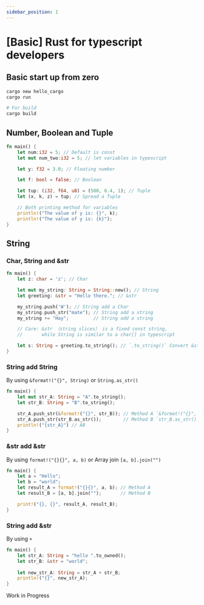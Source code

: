 ```yaml
---
sidebar_position: 1
---
```


# [Basic] Rust for typescript developers

## Basic start up from zero

```bash title="Terminal"
cargo new hello_cargo
cargo run

# For build
cargo build
```

## Number, Boolean and Tuple

```rust title="number, boolean and tuple"
fn main() {
    let num:i32 = 5; // Default is const
    let mut num_two:i32 = 5; // let variables in typescript

    let y: f32 = 3.0; // Floating number

    let f: bool = false; // Boolean

    let tup: (i32, f64, u8) = (500, 6.4, 1); // Tuple
    let (x, k, z) = tup; // Spread a Tuple

    // Both printing method for variables
    println!("The value of y is: {}", k);
    println!("The value of y is: {k}");
}
```

## String

### Char, String and &str
```rust title="string"
fn main() {
    let z: char = 'z'; // Char

    let mut my_string: String = String::new(); // String
    let greeting: &str = "Hello there."; // &str

    my_string.push('W'); // String add a Char
    my_string.push_str("mate"); // String add a string
    my_string += "Hay";         // String add a string

    // Care: &str （string slices） is a fixed const string,
    //       while String is similar to a char[] in typescript

    let s: String = greeting.to_string(); // `.to_string()` Convert &str to String
}
```

### String add String
By using `&format!("{}", String)` or `String.as_str()`
```rust
fn main() {
    let mut str_A: String = "A".to_string();
    let str_B: String = "B".to_string();

    str_A.push_str(&format!("{}", str_B)); // Method A `&format!("{}", str_B)`
    str_A.push_str(str_B.as_str());        // Method B `str_B.as_str()`
    println!("{str_A}") // AB
}
```

### &str add &str
By using `format!("{}{}", a, b)` or Array join `[a, b].join("")`
```rust
fn main() {
    let a = "Hello";
    let b = "world";
    let result_A = format!("{}{}", a, b); // Method A
    let result_B = [a, b].join("");       // Method B

    print!("{}, {}", result_A, result_B);
}
```

### String add &str
By using `+`
```rust
fn main() {
    let str_A: String = "hello ".to_owned();
    let str_B: &str = "world";
    
    let new_str_A: String = str_A + str_B;
    println!("{}", new_str_A);
}
```


Work in Progress